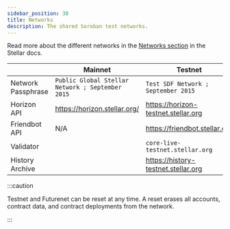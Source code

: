 ```yaml
---
sidebar_position: 30
title: Networks
description: The shared Soroban test networks.
---
```


Read more about the different networks in the [Networks section](https://developers.stellar.org/docs/fundamentals-and-concepts/networks) in the Stellar docs.

|                    | Mainnet                                          | Testnet                             | Futurenet                                |
| :----------------- | ------------------------------------------------ | ----------------------------------- | ---------------------------------------- |
| Network Passphrase | `Public Global Stellar Network ; September 2015` | `Test SDF Network ; September 2015` | `Test SDF Future Network ; October 2022` |
| Horizon API        | https://horizon.stellar.org/                     | https://horizon-testnet.stellar.org | https://horizon-futurenet.stellar.org    |
| Friendbot API      | N/A                                              | https://friendbot.stellar.org       | https://friendbot-futurenet.stellar.org  |
| Validator          |                                                  | `core-live-testnet.stellar.org`     | `core-live-futurenet.stellar.org`        |
| History Archive    |                                                  | https://history-testnet.stellar.org | https://history-futurenet.stellar.org    |

:::caution

Testnet and Futurenet can be reset at any time. A reset erases all accounts, contract data, and contract deployments from the network.

:::

[Soroban RPC Server]: https://github.com/stellar/quickstart#soroban-rpc-server
